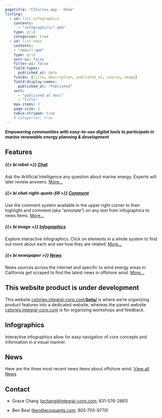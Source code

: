 ```yaml
---
pagetitle: "CStories.app - Home"
listing:
  - id: list-infographics
    contents:
      - "infographics/*.qmd"
    type: grid
    categories: true
  - id: list-news
    contents:
    - "news/*.qmd"
    type: grid
    sort-ui: false
    filter-ui: false
    field-types:
      published_at: date
    fields: [title, description, published_at, source, image]
    field-display-names:
      published_at: "Published"
    sort: 
      - "published_at desc"
      - "title"
    max-items: 3
    page-size: 3
    table-striped: true
    # categories: true
---
```


***Empowering communities with easy-to-use digital tools to participate in marine renewable energy planning & development*** 

## Features

::: {.grid}

##### {{< bi robot >}} [Chat](chat.qmd) {.g-col-12 .g-col-med-6 .g-col-lg-3}
Ask the Artificial Intelligence any question about marine energy. Experts will later review answers.
[More...](chat.qmd)

##### {{< bi chat-right-quote-fill >}} [Comment](comment.qmd) {.g-col-12 .g-col-med-6 .g-col-lg-3}
Use the comment system available in the upper right corner to then highlight and comment (aka "annotate") on any text from infographics to news items. [More...](comment.qmd)

##### {{< bi image >}} [Infographics](infographics.qmd) {.g-col-12 .g-col-med-6 .g-col-lg-3}
Explore interactive infographics. Click on elements in a whole system to find out more about each and see how they are related.
[More...](infographics.qmd)

##### {{< bi newspaper >}} [News](news.qmd) {.g-col-12 .g-col-med-6 .g-col-lg-3}
News sources across the internet and specific to wind energy areas in California get scraped to find the latest news in offshore wind.
[More...](news.qmd)

:::

::: {.callout-caution}

## This website product is under development

This website [cstories.integral-corp.com/**beta/**](https://cstories.integral-corp.com/beta) is where we're organizing product features into a dedicated website, whereas the parent website
[cstories.integral-corp.com](https://cstories.integral-corp.com){target="_blank"} is for organizing workshops and feedback.
:::


## Infographics

Interactive infographics allow for easy navigation of core concepts and information in a visual manner.

::: {#list-infographics}
:::

## News

Here are the three most recent news items about offshore wind. [View all News](news.qmd)

::: {#list-news}
:::

## Contact

-   Grace Chang ([gchang\@integral-corp.com](gchang@integral-corp.com); 831-576-2881)

-   Ben Best ([ben\@ecoquants.com](mailto:ben@ecoquants.com); 805-705-9770)


<script type="text/javascript">
document.getElementById("list-news-pagination").style.visibility = "hidden";
</script>
